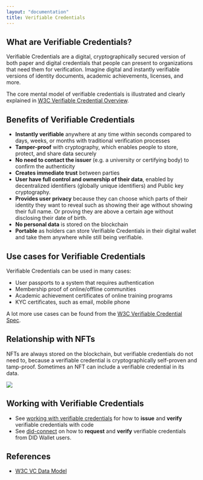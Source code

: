 ```yaml
---
layout: "documentation"
title: Verifiable Credentials
---
```


## What are Verifiable Credentials?

Verifiable Credentials are a digital, cryptographically secured version of both paper and digital credentials that people can present to organizations that need them for verification. Imagine digital and instantly verifiable versions of identity documents, academic achievements, licenses, and more.

The core mental model of verifiable credentials is illustrated and clearly explained in [W3C Verifiable Credential Overview](https://w3c.github.io/vc-data-model/#ecosystem-overview).

## Benefits of Verifiable Credentials

- **Instantly verifiable** anywhere at any time within seconds compared to days, weeks, or months with traditional verification processes
- **Tamper-proof** with cryptography, which enables people to store, protect, and share data securely
- **No need to contact the issuer** (e.g. a university or certifying body) to confirm the authenticity
- **Creates immediate trust** between parties
- **User have full control and ownership of their data**, enabled by decentralized identifiers (globally unique identifiers) and Public key cryptography.
- **Provides user privacy** because they can choose which parts of their identity they want to reveal such as showing their age without showing their full name. Or proving they are above a certain age without disclosing their date of birth.
- **No personal data** is stored on the blockchain
- **Portable** as holders can store Verifiable Credentials in their digital wallet and take them anywhere while still being verifiable.

## Use cases for Verifiable Credentials

Verifiable Credentials can be used in many cases:

- User passports to a system that requires authentication
- Membership proof of online/offline communities
- Academic achievement certificates of online training programs
- KYC certificates, such as email, mobile phone

A lot more use cases can be found from the [W3C Verifiable Credential Spec](https://w3c.github.io/vc-data-model/#use-cases-and-requirements).

## Relationship with NFTs

NFTs are always stored on the blockchain, but verifiable credentials do not need to, because a verifiable credential is cryptographically self-proven and tamp-proof. Sometimes an NFT can include a verifiable credential in its data.

![](./images/vc-and-nft.png)

## Working with Verifiable Credentials

- See [working with verifiable credentials](/reference/vcs) for how to **issue** and **verify** verifiable credentials with code
- See [did-connect](https://www.didconnect.io/playground/react/?path=/story/connect--request-verifiable-credential) on how to **request** and **verify** verifiable credentials from DID Wallet users.

## References

- [W3C VC Data Model](https://w3c.github.io/vc-data-model/)
